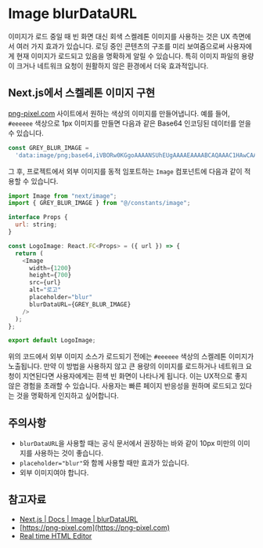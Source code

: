 # Image blurDataURL

이미지가 로드 중일 때 빈 화면 대신 회색 스켈레톤 이미지를 사용하는 것은 UX 측면에서 여러 가지 효과가 있습니다. 로딩 중인 콘텐츠의 구조를 미리 보여줌으로써 사용자에게 현재 이미지가 로드되고 있음을 명확하게 알릴 수 있습니다. 특히 이미지 파일의 용량이 크거나 네트워크 요청이 원활하지 않은 환경에서 더욱 효과적입니다.

## Next.js에서 스켈레톤 이미지 구현

[png-pixel.com](https://png-pixel.com) 사이트에서 원하는 색상의 이미지를 만들어냅니다. 예를 들어, `#eeeeee` 색상으로 1px 이미지를 만들면 다음과 같은 Base64 인코딩된 데이터를 얻을 수 있습니다.

```javascript
const GREY_BLUR_IMAGE =
  'data:image/png;base64,iVBORw0KGgoAAAANSUhEUgAAAAEAAAABCAQAAAC1HAwCAAAAC0lEQVR42mM8/h8AApMByMhOLQwAAAAASUVORK5CYII='
```

그 후, 프로젝트에서 외부 이미지를 동적 임포트하는 `Image` 컴포넌트에 다음과 같이 적용할 수 있습니다.

```javascript
import Image from "next/image";
import { GREY_BLUR_IMAGE } from "@/constants/image";

interface Props {
  url: string;
}

const LogoImage: React.FC<Props> = ({ url }) => {
  return (
    <Image
      width={1200}
      height={700}
      src={url}
      alt="로고"
      placeholder="blur"
      blurDataURL={GREY_BLUR_IMAGE}
    />
  );
};

export default LogoImage;
```

위의 코드에서 외부 이미지 소스가 로드되기 전에는 `#eeeeee` 색상의 스켈레톤 이미지가 노출됩니다. 만약 이 방법을 사용하지 않고 큰 용량의 이미지를 로드하거나 네트워크 요청이 지연된다면 사용자에게는 흰색 빈 화면이 나타나게 됩니다. 이는 UX적으로 좋지 않은 경험을 초래할 수 있습니다. 사용자는 빠른 페이지 반응성을 원하며 로드되고 있다는 것을 명확하게 인지하고 싶어합니다.

## 주의사항

- `blurDataURL`을 사용할 때는 공식 문서에서 권장하는 바와 같이 10px 미만의 이미지를 사용하는 것이 좋습니다.
- `placeholder="blur"`와 함께 사용할 때만 효과가 있습니다.
- 외부 이미지여야 합니다.

## 참고자료

- [Next.js | Docs | Image | blurDataURL](https://nextjs.org/docs/api-reference/next/image#blurdataurl)
- [https://png-pixel.com](https://png-pixel.com)
- [Real time HTML Editor](https://htmledit.squarefree.com/)
